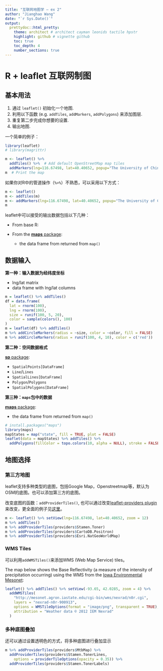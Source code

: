 ```yaml
---
title: "互联网地图学 — ex 2"
author: "Jianghao Wang"
date: "`r Sys.Date()`"
output:
  prettydoc::html_pretty:
    theme: architect # architect cayman leonids tactile hpstr
    highlight: github # vignette github
    toc: true
    toc_depth: 4
    number_sections: true
---
```


# R + leaflet 互联网制图

## 基本用法 
1. 通过 `leaflet()` 初始化一个地图.
2. 利用以下函数 (e.g. `addTiles`, `addMarkers`, `addPolygons`) 来添加图层.
3. 重复第二步完成你想要的设置.
4. 输出地图.

一个简单的例子：

```r
library(leaflet)
# library(magrittr)

m <- leaflet() %>%
  addTiles() %>%  # Add default OpenStreetMap map tiles
  addMarkers(lng=116.67498, lat=40.40652, popup="The University of Chinese Academy of Sciences")
m  # Print the map
```

如果你对R中的管道操作（`%>%`）不熟悉，可以采用以下方式：

```r
m <- leaflet()
m <- addTiles(m)
m <- addMarkers(lng=116.67498, lat=40.40652, popup="The University of Chinese Academy of Sciences")
m
```
leaflet中可以接受的输出数据包括以下几种：

- From base R:

- From the [**maps** package](http://cran.rstudio.com/package=maps):
    - the data frame from returned from `map()`

## 数据输入

**第一种：输入数据为经纬度坐标**

- lng/lat matrix
- data frame with lng/lat columns

```r
m = leaflet() %>% addTiles()
df = data.frame(
  lat = rnorm(100),
  lng = rnorm(100),
  size = runif(100, 5, 20),
  color = sample(colors(), 100)
)
m = leaflet(df) %>% addTiles()
m %>% addCircleMarkers(radius = ~size, color = ~color, fill = FALSE)
m %>% addCircleMarkers(radius = runif(100, 4, 10), color = c('red'))
```

**第二种：空间数据格式**

[**sp** package](http://cran.rstudio.com/package=sp):

- `SpatialPoints[DataFrame]`
- `Line`/`Lines`
- `SpatialLines[DataFrame]`
- `Polygon`/`Polygons`
- `SpatialPolygons[DataFrame]`

**第三种：`maps`包中的数据**

[**maps** package](http://cran.rstudio.com/package=maps):

- the data frame from returned from `map()`

```r
# install.packages("maps")
library(maps)
mapStates = map("state", fill = TRUE, plot = FALSE)
leaflet(data = mapStates) %>% addTiles() %>%
  addPolygons(fillColor = topo.colors(10, alpha = NULL), stroke = FALSE)
```

## 地图选择

### 第三方地图
leaflet支持多种类型的底图，包括Google Map，Openstreetmap等，默认为OSM的底图。也可以添加第三方的底图。

改变底图的函数：`addProviderTiles()`, 也可以通过改变[leaflet-providers plugin](https://github.com/leaflet-extras/leaflet-providers)来改变，更全面的例子见[这里](http://leaflet-extras.github.io/leaflet-providers/preview/index.html)。

```r
m <- leaflet() %>% setView(lng=116.67498, lat=40.40652, zoom = 12)
m %>% addTiles()
m %>% addProviderTiles(providers$Stamen.Toner)
m %>% addProviderTiles(providers$CartoDB.Positron)
m %>% addProviderTiles(providers$Esri.NatGeoWorldMap)
```

### WMS Tiles
可以利用`addWMSTiles()`来添加WMS (Web Map Service) tiles。

The map below shows the Base Reflectivity (a measure of the intensity of precipitation occurring) using the WMS from the [Iowa Environmental Mesonet ](http://mesonet.agron.iastate.edu):

```r
leaflet() %>% addTiles() %>% setView(-93.65, 42.0285, zoom = 4) %>%
  addWMSTiles(
    "http://mesonet.agron.iastate.edu/cgi-bin/wms/nexrad/n0r.cgi",
    layers = "nexrad-n0r-900913",
    options = WMSTileOptions(format = "image/png", transparent = TRUE),
    attribution = "Weather data © 2012 IEM Nexrad"
  )
```

### 多种底图叠加
还可以通过设置透明色的方式，将多种底图进行叠加显示

```r
m %>% addProviderTiles(providers$MtbMap) %>%
  addProviderTiles(providers$Stamen.TonerLines,
    options = providerTileOptions(opacity = 0.35)) %>%
  addProviderTiles(providers$Stamen.TonerLabels)
```